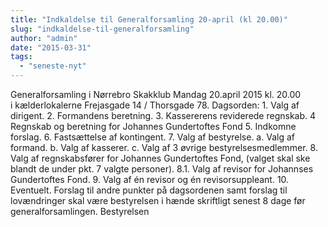 ```yaml
---
title: "Indkaldelse til Generalforsamling 20-april (kl 20.00)"
slug: "indkaldelse-til-generalforsamling"
author: "admin"
date: "2015-03-31"
tags: 
  - "seneste-nyt"
---
```


Generalforsamling i Nørrebro Skakklub Mandag 20.april 2015 kl. 20.00 i kælderlokalerne Frejasgade 14 / Thorsgade 78. Dagsorden: 1. Valg af dirigent. 2. Formandens beretning. 3. Kassererens reviderede regnskab. 4 Regnskab og beretning for Johannes Gundertoftes Fond 5. Indkomne forslag. 6. Fastsættelse af kontingent. 7. Valg af bestyrelse. a. Valg af formand. b. Valg af kasserer. c. Valg af 3 øvrige bestyrelsesmedlemmer. 8. Valg af regnskabsfører for Johannes Gundertoftes Fond, (valget skal ske blandt de under pkt. 7 valgte personer). 8.1. Valg af revisor for Johannses Gundertoftes Fond. 9. Valg af én revisor og én revisorsuppleant. 10. Eventuelt. Forslag til andre punkter på dagsordenen samt forslag til lovændringer skal være bestyrelsen i hænde skriftligt senest 8 dage før generalforsamlingen. Bestyrelsen
